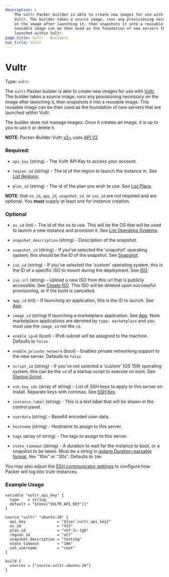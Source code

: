```yaml
---
description: >
    The vultr Packer builder is able to create new images for use with
    Vultr. The builder takes a source image, runs any provisioning necessary
    on the image after launching it, then snapshots it into a reusable image. This
    reusable image can be then used as the foundation of new servers that are
    launched within Vultr.
page_title: Vultr - Builders
nav_title: Vultr
---
```


# Vultr

Type: `vultr`

The `vultr` Packer builder is able to create new images for use with
[Vultr](https://www.vultr.com). The builder takes a source image,
runs any provisioning necessary on the image after launching it, then snapshots
it into a reusable image. This reusable image can be then used as the
foundation of new servers that are launched within Vultr.

The builder does *not* manage images. Once it creates an image, it is up to you
to use it or delete it.

**NOTE**: Packer-Builder-Vultr [v2+](https://github.com/vultr/packer-builder-vultr/blob/master/CHANGELOG.md#v200-2020-11-23) uses [API V2](https://www.vultr.com/api/)


### Required:

-   `api_key` (string) - The Vultr API Key to access your account.

-   `region_id` (string) - The id of the region to launch the instance in. See [List Regions](https://www.vultr.com/api/v2/#operation/list-regions).

-   `plan_id` (string) - The id of the plan you wish to use. See [List Plans](https://www.vultr.com/api/v2/#tag/plans).

**NOTE**: that  `os_id`, `app_id`, `snapshot_id`, or `iso_id` are not required and are optional. You **must** supply at least one for instance creation.
### Optional

-   `os_id` (int) - The id of the os to use. This will be the OS that will be used to launch a new instance and provision it. See [List Operating Systems](https://www.vultr.com/api/v2/#operation/list-os).

-   `snapshot_description` (string) - Description of the snapshot.

-   `snapshot_id` (string) -   If you've selected the 'snapshot' operating system, this should be the ID of the snapshot. See [Snapshot](https://www.vultr.com/api/v2/#operation/list-snapshots).

-   `iso_id` (string) - If you've selected the 'custom' operating system, this is the ID of a specific ISO to mount during the deployment. See [ISO](https://www.vultr.com/api/v2/#operation/list-isos).

-   `iso_url` (string) - Upload a new ISO from this url that is publicly accessible. See [Create ISO](https://www.vultr.com/api/#operation/create-iso). This ISO will be deleted upon successful provisioning, or if the build is cancelled.

-   `app_id` (int) - If launching an application, this is the ID to launch. See [App](https://www.vultr.com/api/v2/#operation/list-applications).

-   `image_id` (string) If launching a marketplace application. See [App](https://www.vultr.com/api/v2/#operation/list-applications). Note marketplace applications are denoted by `type: marketplace` and you must use the `image_id` not the `id`.

-   `enable_ipv6` (bool) - IPv6 subnet will be assigned to the machine. Defaults to `false`

-   `enable_private_network` (bool) - Enables private networking support to the new server. Defaults to `false`

-   `script_id` (string) - If you've not selected a 'custom' (OS 159) operating system, this can be the `id` of a startup script to execute on boot. See [Startup Script](https://www.vultr.com/api/v2/#operation/list-startup-scripts).

-   `ssh_key_ids` (array of string) - List of SSH keys to apply to this server on install. Separate keys with commas. See [SSH Key](https://www.vultr.com/api/v2/#operation/list-ssh-keys).

-   `instance_label` (string) - This is a text label that will be shown in the control panel.

-   `userdata` (string) - Base64 encoded user-data.

-   `hostname` (string) - Hostname to assign to this server.

-   `tags` (array of string) - The tags to assign to this server.

-   `state_timeout` (string) - A duration to wait for the instance to boot, or a snapshot to be taken. Must be a string in [golang Duration-parsable format](https://golang.org/pkg/time/#ParseDuration), like "10m" or "30s". Defaults to `10m`

You may also adjust the [SSH communicator settings](https://www.packer.io/docs/communicators/ssh) to configure how Packer will log into Vultr Instances.
### Example Usage


```hcl
variable "vultr_api_key" {
  type    = string
  default = "${env("VULTR_API_KEY")}"
}

source "vultr" "ubuntu-20" {
  api_key              = "${var.vultr_api_key}"
  os_id                = "413"
  plan_id              = "vhf-1c-1gb"
  region_id            = "atl"
  snapshot_description = "testing"
  state_timeout        = "10m"
  ssh_username         = "root"
}

build {
  sources = ["source.vultr.ubuntu-20"]
}
```
